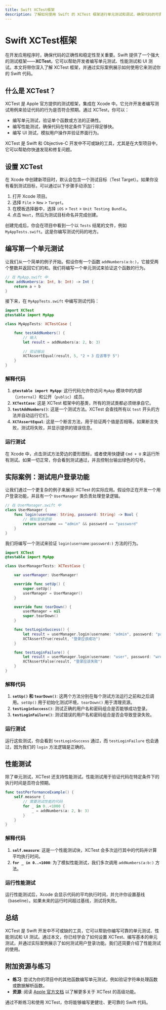 ```yaml
---
title: Swift XCTest框架
description: 了解如何使用 Swift 的 XCTest 框架进行单元测试和调试，确保代码的可靠性和稳定性。
---
```


# Swift XCTest框架

在开发应用程序时，确保代码的正确性和稳定性至关重要。Swift 提供了一个强大的测试框架——**XCTest**，它可以帮助开发者编写单元测试、性能测试和 UI 测试。本文将带你深入了解 XCTest 框架，并通过实际案例展示如何使用它来测试你的 Swift 代码。

## 什么是 XCTest？

XCTest 是 Apple 官方提供的测试框架，集成在 Xcode 中。它允许开发者编写测试用例来验证代码的行为是否符合预期。通过 XCTest，你可以：

- 编写单元测试，验证单个函数或方法的正确性。
- 编写性能测试，确保代码在特定条件下运行得足够快。
- 编写 UI 测试，模拟用户操作并验证界面行为。

XCTest 是 Swift 和 Objective-C 开发中不可或缺的工具，尤其是在大型项目中，它可以帮助你快速发现和修复问题。

## 设置 XCTest

在 Xcode 中创建新项目时，默认会包含一个测试目标（Test Target）。如果你没有看到测试目标，可以通过以下步骤手动添加：

1. 打开 Xcode 项目。
2. 选择 `File` > `New` > `Target`。
3. 在模板选择器中，选择 `iOS` > `Test` > `Unit Testing Bundle`。
4. 点击 `Next`，然后为测试目标命名并完成创建。

创建完成后，你会在项目中看到一个以 `Tests` 结尾的文件，例如 `MyAppTests.swift`。这是你编写测试代码的地方。

## 编写第一个单元测试

让我们从一个简单的例子开始。假设你有一个函数 `addNumbers(a:b:)`，它接受两个整数并返回它们的和。我们将编写一个单元测试来验证这个函数的行为。

```swift
// 在 MyApp.swift 中
func addNumbers(a: Int, b: Int) -> Int {
    return a + b
}
```

接下来，在 `MyAppTests.swift` 中编写测试代码：

```swift
import XCTest
@testable import MyApp

class MyAppTests: XCTestCase {

    func testAddNumbers() {
        // 输入
        let result = addNumbers(a: 2, b: 3)
        
        // 验证输出
        XCTAssertEqual(result, 5, "2 + 3 应该等于 5")
    }
}
```

### 解释代码

1. **`@testable import MyApp`**: 这行代码允许你访问 `MyApp` 模块中的内部（`internal`）和公开（`public`）成员。
2. **`XCTestCase`**: 这是 XCTest 框架中的基类，所有的测试类都必须继承自它。
3. **`testAddNumbers()`**: 这是一个测试方法。XCTest 会查找所有以 `test` 开头的方法并自动运行它们。
4. **`XCTAssertEqual`**: 这是一个断言方法，用于验证两个值是否相等。如果断言失败，测试将失败，并显示提供的错误信息。

### 运行测试

在 Xcode 中，点击测试方法旁边的菱形图标，或者使用快捷键 `Cmd + U` 来运行所有测试。如果一切正常，你会看到测试通过，并且控制台输出绿色的勾号。

## 实际案例：测试用户登录功能

让我们通过一个更复杂的例子来展示 XCTest 的实际应用。假设你正在开发一个用户登录功能，并且有一个 `UserManager` 类负责处理登录逻辑。

```swift
// 在 UserManager.swift 中
class UserManager {
    func login(username: String, password: String) -> Bool {
        // 模拟登录逻辑
        return username == "admin" && password == "password"
    }
}
```

我们将编写一个测试来验证 `login(username:password:)` 方法的行为。

```swift
import XCTest
@testable import MyApp

class UserManagerTests: XCTestCase {

    var userManager: UserManager!

    override func setUp() {
        super.setUp()
        userManager = UserManager()
    }

    override func tearDown() {
        userManager = nil
        super.tearDown()
    }

    func testLoginSuccess() {
        let result = userManager.login(username: "admin", password: "password")
        XCTAssertTrue(result, "登录应该成功")
    }

    func testLoginFailure() {
        let result = userManager.login(username: "user", password: "wrong")
        XCTAssertFalse(result, "登录应该失败")
    }
}
```

### 解释代码

1. **`setUp()` 和 `tearDown()`**: 这两个方法分别在每个测试方法运行之前和之后调用。`setUp()` 用于初始化测试环境，`tearDown()` 用于清理资源。
2. **`testLoginSuccess()`**: 测试正确的用户名和密码组合是否能够成功登录。
3. **`testLoginFailure()`**: 测试错误的用户名和密码组合是否会导致登录失败。

### 运行测试

运行这些测试，你会看到 `testLoginSuccess` 通过，而 `testLoginFailure` 也会通过，因为我们的 `login` 方法逻辑是正确的。

## 性能测试

除了单元测试，XCTest 还支持性能测试。性能测试用于验证代码在特定条件下的执行时间是否符合预期。

```swift
func testPerformanceExample() {
    self.measure {
        // 需要测试性能的代码
        for _ in 0..<1000 {
            _ = addNumbers(a: 2, b: 3)
        }
    }
}
```

### 解释代码

1. **`self.measure`**: 这是一个性能测试块，XCTest 会多次运行其中的代码并计算平均执行时间。
2. **`for _ in 0..<1000`**: 为了模拟性能测试，我们多次调用 `addNumbers(a:b:)` 方法。

### 运行性能测试

运行性能测试后，Xcode 会显示代码的平均执行时间，并允许你设置基线（baseline）。如果未来的运行时间超过基线，测试将失败。

## 总结

XCTest 是 Swift 开发中不可或缺的工具，它可以帮助你编写可靠的单元测试、性能测试和 UI 测试。通过本文，你已经学会了如何设置 XCTest、编写基本的单元测试，并通过实际案例展示了如何测试用户登录功能。我们还简要介绍了性能测试的使用。

## 附加资源与练习

- **练习**: 尝试为你的项目中的其他函数编写单元测试，例如验证字符串处理函数或数据解析函数。
- **资源**: 阅读 [Apple 官方文档](https://developer.apple.com/documentation/xctest) 以了解更多关于 XCTest 的高级功能。

通过不断练习和使用 XCTest，你将能够编写更健壮、更可靠的 Swift 代码。